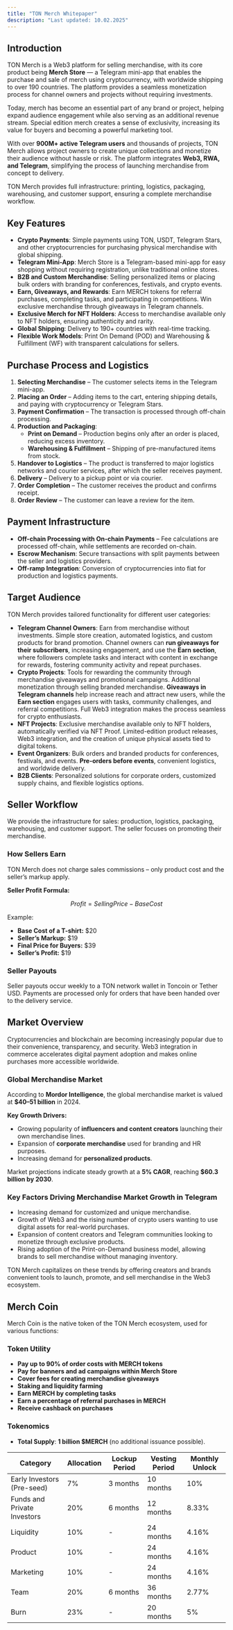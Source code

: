 ```yaml
---
title: "TON Merch Whitepaper"
description: "Last updated: 10.02.2025"
---
```


## Introduction

TON Merch is a Web3 platform for selling merchandise, with its core product being **Merch Store** — a Telegram mini-app that enables the purchase and sale of merch using cryptocurrency, with worldwide shipping to over 190 countries. The platform provides a seamless monetization process for channel owners and projects without requiring investments.

Today, merch has become an essential part of any brand or project, helping expand audience engagement while also serving as an additional revenue stream. Special edition merch creates a sense of exclusivity, increasing its value for buyers and becoming a powerful marketing tool.

With over **900M+ active Telegram users** and thousands of projects, TON Merch allows project owners to create unique collections and monetize their audience without hassle or risk. The platform integrates **Web3, RWA, and Telegram**, simplifying the process of launching merchandise from concept to delivery.

TON Merch provides full infrastructure: printing, logistics, packaging, warehousing, and customer support, ensuring a complete merchandise workflow.

## Key Features

- **Crypto Payments**: Simple payments using TON, USDT, Telegram Stars, and other cryptocurrencies for purchasing physical merchandise with global shipping.
- **Telegram Mini-App**: Merch Store is a Telegram-based mini-app for easy shopping without requiring registration, unlike traditional online stores.
- **B2B and Custom Merchandise**: Selling personalized items or placing bulk orders with branding for conferences, festivals, and crypto events.
- **Earn, Giveaways, and Rewards**: Earn MERCH tokens for referral purchases, completing tasks, and participating in competitions. Win exclusive merchandise through giveaways in Telegram channels.
- **Exclusive Merch for NFT Holders**: Access to merchandise available only to NFT holders, ensuring authenticity and rarity.
- **Global Shipping**: Delivery to 190+ countries with real-time tracking.
- **Flexible Work Models**: Print On Demand (POD) and Warehousing & Fulfillment (WF) with transparent calculations for sellers.

## Purchase Process and Logistics

1. **Selecting Merchandise** – The customer selects items in the Telegram mini-app.
2. **Placing an Order** – Adding items to the cart, entering shipping details, and paying with cryptocurrency or Telegram Stars.
3. **Payment Confirmation** – The transaction is processed through off-chain processing.
4. **Production and Packaging**:
   - **Print on Demand** – Production begins only after an order is placed, reducing excess inventory.
   - **Warehousing & Fulfillment** – Shipping of pre-manufactured items from stock.
5. **Handover to Logistics** – The product is transferred to major logistics networks and courier services, after which the seller receives payment.
6. **Delivery** – Delivery to a pickup point or via courier.
7. **Order Completion** – The customer receives the product and confirms receipt.
8. **Order Review** – The customer can leave a review for the item.

## Payment Infrastructure

- **Off-chain Processing with On-chain Payments** – Fee calculations are processed off-chain, while settlements are recorded on-chain.
- **Escrow Mechanism**: Secure transactions with split payments between the seller and logistics providers.
- **Off-ramp Integration**: Conversion of cryptocurrencies into fiat for production and logistics payments.

## Target Audience

TON Merch provides tailored functionality for different user categories:

- **Telegram Channel Owners**: Earn from merchandise without investments. Simple store creation, automated logistics, and custom products for brand promotion. Channel owners can **run giveaways for their subscribers**, increasing engagement, and use the **Earn section**, where followers complete tasks and interact with content in exchange for rewards, fostering community activity and repeat purchases.
- **Crypto Projects**: Tools for rewarding the community through merchandise giveaways and promotional campaigns. Additional monetization through selling branded merchandise. **Giveaways in Telegram channels** help increase reach and attract new users, while the **Earn section** engages users with tasks, community challenges, and referral competitions. Full Web3 integration makes the process seamless for crypto enthusiasts.
- **NFT Projects**: Exclusive merchandise available only to NFT holders, automatically verified via NFT Proof. Limited-edition product releases, Web3 integration, and the creation of unique physical assets tied to digital tokens.
- **Event Organizers**: Bulk orders and branded products for conferences, festivals, and events. **Pre-orders before events**, convenient logistics, and worldwide delivery.
- **B2B Clients**: Personalized solutions for corporate orders, customized supply chains, and flexible logistics options.

## Seller Workflow

We provide the infrastructure for sales: production, logistics, packaging, warehousing, and customer support. The seller focuses on promoting their merchandise.

### How Sellers Earn
TON Merch does not charge sales commissions – only product cost and the seller’s markup apply.

**Seller Profit Formula:**

$$
Profit = Selling Price - Base Cost
$$

Example:
- **Base Cost of a T-shirt:** $20
- **Seller’s Markup:** $19
- **Final Price for Buyers:** $39
- **Seller’s Profit:** $19

### Seller Payouts

Seller payouts occur weekly to a TON network wallet in Toncoin or Tether USD. Payments are processed only for orders that have been handed over to the delivery service.

## Market Overview

Cryptocurrencies and blockchain are becoming increasingly popular due to their convenience, transparency, and security. Web3 integration in commerce accelerates digital payment adoption and makes online purchases more accessible worldwide.

### Global Merchandise Market ###

According to **Mordor Intelligence**, the global merchandise market is valued at **$40–51 billion** in 2024.

**Key Growth Drivers:**

- Growing popularity of **influencers and content creators** launching their own merchandise lines.
- Expansion of **corporate merchandise** used for branding and HR purposes.
- Increasing demand for **personalized products**.

Market projections indicate steady growth at a **5% CAGR**, reaching **$60.3 billion by 2030**.

### Key Factors Driving Merchandise Market Growth in Telegram
- Increasing demand for customized and unique merchandise.
- Growth of Web3 and the rising number of crypto users wanting to use digital assets for real-world purchases.
- Expansion of content creators and Telegram communities looking to monetize through exclusive products.
- Rising adoption of the Print-on-Demand business model, allowing brands to sell merchandise without managing inventory.

TON Merch capitalizes on these trends by offering creators and brands convenient tools to launch, promote, and sell merchandise in the Web3 ecosystem.

## Merch Coin

Merch Coin is the native token of the TON Merch ecosystem, used for various functions:

### Token Utility ###

- **Pay up to 90% of order costs with MERCH tokens**
- **Pay for banners and ad campaigns within Merch Store**
- **Cover fees for creating merchandise giveaways**
- **Staking and liquidity farming**
- **Earn MERCH by completing tasks**
- **Earn a percentage of referral purchases in MERCH**
- **Receive cashback on purchases**

### Tokenomics ###

- **Total Supply**: **1 billion $MERCH** (no additional issuance possible).

<table style={{ width: "100%", textAlign: "center", borderCollapse: "collapse" }}>
  <thead>
    <tr>
      <th>Category</th>
      <th>Allocation</th>
      <th>Lockup Period</th>
      <th>Vesting Period</th>
      <th>Monthly Unlock</th>
    </tr>
  </thead>
  <tbody>
    <tr>
      <td>Early Investors (Pre-seed)</td>
      <td>7%</td>
      <td>3 months</td>
      <td>10 months</td>
      <td>10%</td>
    </tr>
    <tr>
      <td>Funds and Private Investors</td>
      <td>20%</td>
      <td>6 months</td>
      <td>12 months</td>
      <td>8.33%</td>
    </tr>
    <tr>
      <td>Liquidity</td>
      <td>10%</td>
      <td>-</td>
      <td>24 months</td>
      <td>4.16%</td>
    </tr>
    <tr>
      <td>Product</td>
      <td>10%</td>
      <td>-</td>
      <td>24 months</td>
      <td>4.16%</td>
    </tr>
    <tr>
      <td>Marketing</td>
      <td>10%</td>
      <td>-</td>
      <td>24 months</td>
      <td>4.16%</td>
    </tr>
    <tr>
      <td>Team</td>
      <td>20%</td>
      <td>6 months</td>
      <td>36 months</td>
      <td>2.77%</td>
    </tr>
    <tr>
      <td>Burn</td>
      <td>23%</td>
      <td>-</td>
      <td>20 months</td>
      <td>5%</td>
    </tr>
  </tbody>
</table>
